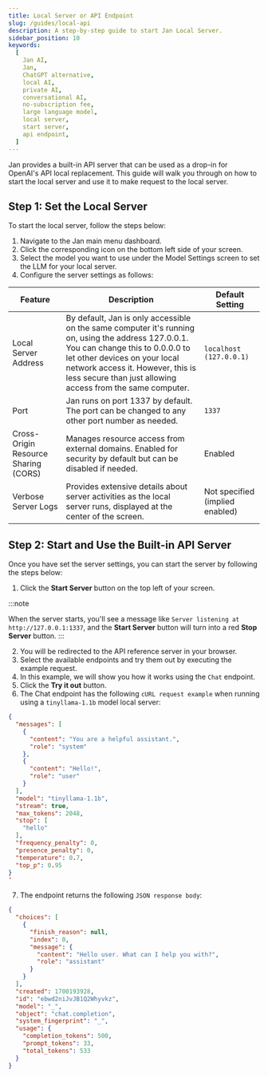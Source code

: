 ```yaml
---
title: Local Server or API Endpoint
slug: /guides/local-api
description: A step-by-step guide to start Jan Local Server.
sidebar_position: 10
keywords:
  [
    Jan AI,
    Jan,
    ChatGPT alternative,
    local AI,
    private AI,
    conversational AI,
    no-subscription fee,
    large language model,
    local server,
    start server,
    api endpoint,
  ]
---
```


Jan provides a built-in API server that can be used as a drop-in for OpenAI's API local replacement. This guide will walk you through on how to start the local server and use it to make request to the local server.

## Step 1: Set the Local Server
To start the local server, follow the steps below:
1. Navigate to the Jan main menu dashboard.
2. Click the corresponding icon on the bottom left side of your screen.
3. Select the model you want to use under the Model Settings screen to set the LLM for your local server.
4. Configure the server settings as follows:

| Feature                       | Description                                                                                                                                                   | Default Setting          |
|-------------------------------|---------------------------------------------------------------------------------------------------------------------------------------------------------------|--------------------------|
| Local Server Address          | By default, Jan is only accessible on the same computer it's running on, using the address 127.0.0.1. You can change this to 0.0.0.0 to let other devices on your local network access it. However, this is less secure than just allowing access from the same computer. | `localhost (127.0.0.1)`  |
| Port                          | Jan runs on port 1337 by default. The port can be changed to any other port number as needed.                                                                 | `1337`                   |
| Cross-Origin Resource Sharing (CORS) | Manages resource access from external domains. Enabled for security by default but can be disabled if needed.                                               | Enabled                  |
| Verbose Server Logs           | Provides extensive details about server activities as the local server runs, displayed at the center of the screen.                                          | Not specified (implied enabled) |

## Step 2: Start and Use the Built-in API Server
Once you have set the server settings, you can start the server by following the steps below:
1. Click the **Start Server** button on the top left of your screen.

:::note

When the server starts, you'll see a message like `Server listening at http://127.0.0.1:1337`, and the **Start Server** button will turn into a red **Stop Server** button.
:::

2. You will be redirected to the API reference server in your browser.
3. Select the available endpoints and try them out by executing the example request.
4. In this example, we will show you how it works using the `Chat` endpoint.
5. Click the **Try it out** button.
6. The Chat endpoint has the following `cURL request example` when running using a `tinyllama-1.1b` model local server:
```json
{
  "messages": [
    {
      "content": "You are a helpful assistant.",
      "role": "system"
    },
    {
      "content": "Hello!",
      "role": "user"
    }
  ],
  "model": "tinyllama-1.1b",
  "stream": true,
  "max_tokens": 2048,
  "stop": [
    "hello"
  ],
  "frequency_penalty": 0,
  "presence_penalty": 0,
  "temperature": 0.7,
  "top_p": 0.95
}
'
```
7. The endpoint returns the following `JSON response body`:
```json
{
  "choices": [
    {
      "finish_reason": null,
      "index": 0,
      "message": {
        "content": "Hello user. What can I help you with?",
        "role": "assistant"
      }
    }
  ],
  "created": 1700193928,
  "id": "ebwd2niJvJB1Q2Whyvkz",
  "model": "_",
  "object": "chat.completion",
  "system_fingerprint": "_",
  "usage": {
    "completion_tokens": 500,
    "prompt_tokens": 33,
    "total_tokens": 533
  }
}
```